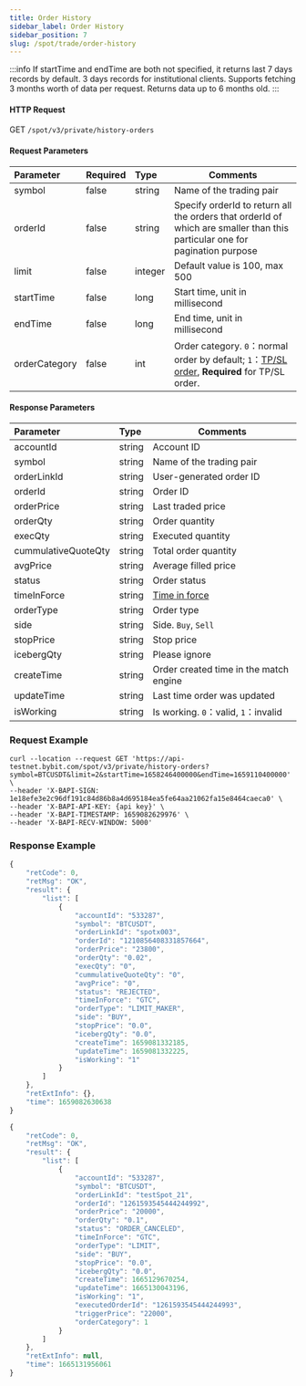 ```yaml
---
title: Order History
sidebar_label: Order History
sidebar_position: 7
slug: /spot/trade/order-history
---
```



:::info
If startTime and endTime are both not specified, it returns last 7 days records by default. 3 days records for institutional clients.
Supports fetching 3 months worth of data per request. Returns data up to 6 months old.
:::

#### HTTP Request
GET <code>/spot/v3/private/history-orders</code>

#### Request Parameters
| Parameter | Required | Type | Comments|
|:----- |:-------|:-----|------ |
| symbol               | false               | string          | Name of the trading pair             |
| orderId              | false               | string          | Specify orderId to return all the orders that orderId of which are smaller than this particular one for pagination purpose |
| limit                | false               | integer          | Default value is 100, max 500  |
| startTime            | false               | long             | Start time, unit in millisecond        |
| endTime              | false               | long             | End time, unit in millisecond          |
| orderCategory        | false               | int             | Order category. <code>0</code>：normal order by default; <code>1</code>：<a href="https://www.bybit.com/en-US/help-center/bybitHC_Article?language=us_EN&id=000001736">TP/SL order</a>, <b>Required</b> for TP/SL order.    |

#### Response Parameters
| Parameter | Type | Comments|
|:----- |:-----|----- |
| accountId            | string          | Account ID            |
| symbol               | string          | Name of the trading pair               |
| orderLinkId          | string          | User-generated order ID          |
| orderId              | string          | Order ID              |
| orderPrice           | string          |  Last traded price                |
| orderQty             | string          | Order quantity               |
| execQty              | string          | Executed quantity             |
| cummulativeQuoteQty  | string          | Total order quantity  |
| avgPrice             | string          | Average filled price             |
| status               | string          | Order status               |
| timeInForce          | string          | <a href="https://www.bybit.com/en-US/help-center/bybitHC_Article?language=en_US&id=000001044">Time in force</a>  |
| orderType            | string          | Order type            |
| side                 | string          | Side. <code>Buy</code>, <code>Sell</code>      |
| stopPrice            | string          | Stop price            |
| icebergQty           | string          | Please ignore           |
| createTime           | string          | Order created time in the match engine                 |
| updateTime           | string          | Last time order was updated           |
| isWorking            | string          | Is working. <code>0</code>：valid, <code>1</code>：invalid |

### Request Example

<Tabs>
<TabItem value="console" label="Console">

```http
curl --location --request GET 'https://api-testnet.bybit.com/spot/v3/private/history-orders?symbol=BTCUSDT&limit=2&startTime=1658246400000&endTime=1659110400000' \
--header 'X-BAPI-SIGN: 1e18efe3e2c96df191c84d86b8a4d695184ea5fe64aa21062fa15e8464caeca0' \
--header 'X-BAPI-API-KEY: {api key}' \
--header 'X-BAPI-TIMESTAMP: 1659082629976' \
--header 'X-BAPI-RECV-WINDOW: 5000'
```

</TabItem>
</Tabs>

### Response Example

<Tabs>
<TabItem value="normal" label="Normal order">

```javascript
{
    "retCode": 0,
    "retMsg": "OK",
    "result": {
        "list": [
            {
                "accountId": "533287",
                "symbol": "BTCUSDT",
                "orderLinkId": "spotx003",
                "orderId": "1210856408331857664",
                "orderPrice": "23800",
                "orderQty": "0.02",
                "execQty": "0",
                "cummulativeQuoteQty": "0",
                "avgPrice": "0",
                "status": "REJECTED",
                "timeInForce": "GTC",
                "orderType": "LIMIT_MAKER",
                "side": "BUY",
                "stopPrice": "0.0",
                "icebergQty": "0.0",
                "createTime": 1659081332185,
                "updateTime": 1659081332225,
                "isWorking": "1"
            }
        ]
    },
    "retExtInfo": {},
    "time": 1659082630638
}
```

</TabItem>

<TabItem value="stop" label="Stop order">

```javascript
{
    "retCode": 0,
    "retMsg": "OK",
    "result": {
        "list": [
            {
                "accountId": "533287",
                "symbol": "BTCUSDT",
                "orderLinkId": "testSpot_21",
                "orderId": "1261593545444244992",
                "orderPrice": "20000",
                "orderQty": "0.1",
                "status": "ORDER_CANCELED",
                "timeInForce": "GTC",
                "orderType": "LIMIT",
                "side": "BUY",
                "stopPrice": "0.0",
                "icebergQty": "0.0",
                "createTime": 1665129670254,
                "updateTime": 1665130043196,
                "isWorking": "1",
                "executedOrderId": "1261593545444244993",
                "triggerPrice": "22000",
                "orderCategory": 1
            }
        ]
    },
    "retExtInfo": null,
    "time": 1665131956061
}
```

</TabItem>

</Tabs>

